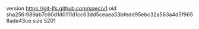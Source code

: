 version https://git-lfs.github.com/spec/v1
oid sha256:989ab7c60d1d0111d1cc63dd5ceaea53bfedd95ebc32a563a4d5f9658ade43ce
size 5201
